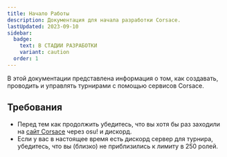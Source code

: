 ```yaml
---
title: Начало Работы
description: Документация для начала разработки Corsace.
lastUpdated: 2023-09-10
sidebar:
  badge:
    text: В СТАДИИ РАЗРАБОТКИ
    variant: caution
  order: 1
---
```



В этой документации представлена информация о том, как создавать, проводить и управлять турнирами с помощью сервисов Corsace.

## Требования

- Перед тем как продолжить убедитесь, что вы хотя бы раз заходили на [сайт Corsace](https://corsace.io) через osu! и дискорд.
- Если у вас в настоящее время есть дискорд сервер для турнира, убедитесь, что вы (близко) не приблизились к лимиту в 250 ролей.

<WorkInProgress section="tournaments" />
